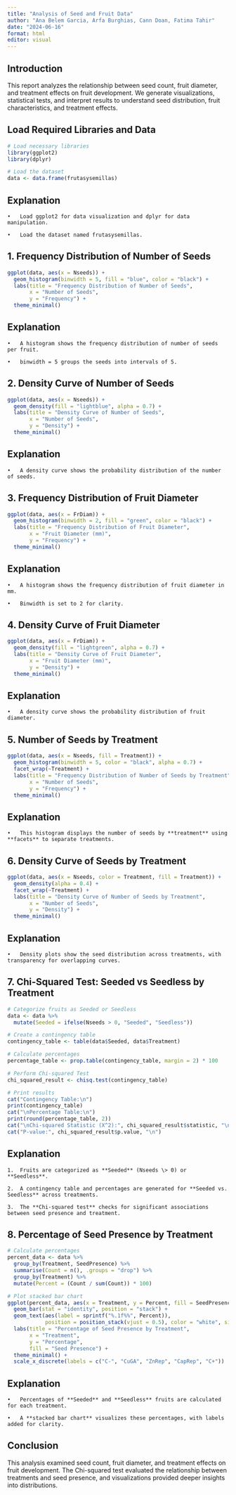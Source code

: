 ```yaml
---
title: "Analysis of Seed and Fruit Data"
author: "Ana Belem Garcia, Arfa Burghias, Cann Doan, Fatima Tahir"
date: "2024-06-16"
format: html
editor: visual
---
```


## Introduction

This report analyzes the relationship between seed count, fruit diameter, and treatment effects on fruit development. We generate visualizations, statistical tests, and interpret results to understand seed distribution, fruit characteristics, and treatment effects.

## Load Required Libraries and Data

```r
# Load necessary libraries
library(ggplot2)
library(dplyr)

# Load the dataset
data <- data.frame(frutasysemillas)
```

## Explanation

```         
•   Load ggplot2 for data visualization and dplyr for data manipulation.

•   Load the dataset named frutasysemillas.
```

## 1. Frequency Distribution of Number of Seeds

```r
ggplot(data, aes(x = Nseeds)) +
  geom_histogram(binwidth = 5, fill = "blue", color = "black") +
  labs(title = "Frequency Distribution of Number of Seeds",
       x = "Number of Seeds",
       y = "Frequency") +
  theme_minimal()
```

## Explanation

```         
•   A histogram shows the frequency distribution of number of seeds per fruit.

•   binwidth = 5 groups the seeds into intervals of 5.
```

## 2. Density Curve of Number of Seeds

```r
ggplot(data, aes(x = Nseeds)) +
  geom_density(fill = "lightblue", alpha = 0.7) +
  labs(title = "Density Curve of Number of Seeds",
       x = "Number of Seeds",
       y = "Density") +
  theme_minimal()
```

## Explanation

```         
•   A density curve shows the probability distribution of the number of seeds.
```

## 3. Frequency Distribution of Fruit Diameter

```r
ggplot(data, aes(x = FrDiam)) +
  geom_histogram(binwidth = 2, fill = "green", color = "black") +
  labs(title = "Frequency Distribution of Fruit Diameter",
       x = "Fruit Diameter (mm)",
       y = "Frequency") +
  theme_minimal()
```

## Explanation

```         
•   A histogram shows the frequency distribution of fruit diameter in mm.

•   Binwidth is set to 2 for clarity.
```

## 4. Density Curve of Fruit Diameter

```r
ggplot(data, aes(x = FrDiam)) +
  geom_density(fill = "lightgreen", alpha = 0.7) +
  labs(title = "Density Curve of Fruit Diameter",
       x = "Fruit Diameter (mm)",
       y = "Density") +
  theme_minimal()
```

## Explanation

```         
•   A density curve shows the probability distribution of fruit diameter.
```

## 5. Number of Seeds by Treatment

```r
ggplot(data, aes(x = Nseeds, fill = Treatment)) +
  geom_histogram(binwidth = 5, color = "black", alpha = 0.7) +
  facet_wrap(~Treatment) +
  labs(title = "Frequency Distribution of Number of Seeds by Treatment",
       x = "Number of Seeds",
       y = "Frequency") +
  theme_minimal()
```

## Explanation

```         
•   This histogram displays the number of seeds by **treatment** using **facets** to separate treatments.
```

## 6. Density Curve of Seeds by Treatment

```r
ggplot(data, aes(x = Nseeds, color = Treatment, fill = Treatment)) +
  geom_density(alpha = 0.4) +
  facet_wrap(~Treatment) +
  labs(title = "Density Curve of Number of Seeds by Treatment",
       x = "Number of Seeds",
       y = "Density") +
  theme_minimal()
```

## Explanation

```         
•   Density plots show the seed distribution across treatments, with transparency for overlapping curves.
```

## 7. Chi-Squared Test: Seeded vs Seedless by Treatment

```r
# Categorize fruits as Seeded or Seedless
data <- data %>%
  mutate(Seeded = ifelse(Nseeds > 0, "Seeded", "Seedless"))

# Create a contingency table
contingency_table <- table(data$Seeded, data$Treatment)

# Calculate percentages
percentage_table <- prop.table(contingency_table, margin = 2) * 100

# Perform Chi-squared Test
chi_squared_result <- chisq.test(contingency_table)

# Print results
cat("Contingency Table:\n")
print(contingency_table)
cat("\nPercentage Table:\n")
print(round(percentage_table, 2))
cat("\nChi-squared Statistic (X^2):", chi_squared_result$statistic, "\n")
cat("P-value:", chi_squared_result$p.value, "\n")
```

## Explanation

```         
1.  Fruits are categorized as **Seeded** (Nseeds \> 0) or **Seedless**.

2.  A contingency table and percentages are generated for **Seeded vs. Seedless** across treatments.

3.  The **Chi-squared test** checks for significant associations between seed presence and treatment.
```

## 8. Percentage of Seed Presence by Treatment

```r
# Calculate percentages
percent_data <- data %>%
  group_by(Treatment, SeedPresence) %>%
  summarise(Count = n(), .groups = "drop") %>%
  group_by(Treatment) %>%
  mutate(Percent = (Count / sum(Count)) * 100)

# Plot stacked bar chart
ggplot(percent_data, aes(x = Treatment, y = Percent, fill = SeedPresence)) +
  geom_bar(stat = "identity", position = "stack") +
  geom_text(aes(label = sprintf("%.1f%%", Percent)),
            position = position_stack(vjust = 0.5), color = "white", size = 4) +
  labs(title = "Percentage of Seed Presence by Treatment",
       x = "Treatment",
       y = "Percentage",
       fill = "Seed Presence") +
  theme_minimal() +
  scale_x_discrete(labels = c("C-", "CuGA", "ZnRep", "CapRep", "C+"))
```

## Explanation

```         
•   Percentages of **Seeded** and **Seedless** fruits are calculated for each treatment.

•   A **stacked bar chart** visualizes these percentages, with labels added for clarity.
```

## Conclusion

This analysis examined seed count, fruit diameter, and treatment effects on fruit development. The Chi-squared test evaluated the relationship between treatments and seed presence, and visualizations provided deeper insights into distributions.
